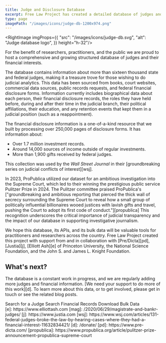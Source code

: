 ```yaml
---
title: Judge and Disclosure Database
excerpt: Free Law Project has created a detailed database of judges and financial disclosures for use by researchers and practitioners. This database contains biographical, political, and financial information for thousands of judges.
type: page
imagePath: "/images/icons/judge-db-1200x974.png"
---
```

<RightImage imgProps={{
    "src": "/images/icons/judge-db.svg",
    "alt": "Judge database logo",
}} height="h-32"/>
<p className="lead">For the benefit of researchers, practitioners, and the public we are proud to host a comprehensive and growing structured database of judges and their financial interests.</p>

The database contains information about more than sixteen thousand state and federal judges, making it a treasure trove for those wishing to do judicial analytics. This data has been sourced from books, court websites, commercial data sources, public records requests, and federal financial disclosure forms.
Information currently includes biographical data about each person, their financial disclosure records, the roles they have held before, during and after their time in the judicial branch, their political affiliations, their education, and any retention events that kept them in a judicial position (such as a reappointment).

The financial disclosure information is a one-of-a-kind resource that we built by processing over 250,000 pages of disclosure forms. It has information about:
 - Over 1.7 million investment records.
 - Around 14,000 sources of income outside of regular investments.
 - More than 1,900 gifts received by federal judges.

This collection was used by the *Wall Street Journal* in their [groundbreaking series on judicial conflicts of interest][wsj].

In 2023, ProPublica utilized our dataset for an ambitious investigation into the Supreme Court, which led to their winning the prestigious public service Pulitzer Prize in 2024. The Pulitzer committee praised ProPublica's ["groundbreaking and ambitious reporting that pierced the thick wall of secrecy surrounding the Supreme Court to reveal how a small group of politically influential billionaires wooed justices with lavish gifts and travel, pushing the Court to adopt its first code of conduct."][propublica] This recognition underscores the critical importance of judicial transparency and the impact of our database in supporting investigative journalism.

We hope this database, its APIs, and its bulk data will be valuable tools for practitioners and researchers across the country.
Free Law Project created this project with support from and in collaboration with [Pre/Dicta][pd], [Justia][j], [Elliott Ash][e] of Princeton University, the National Science Foundation, and the John S. and James L. Knight Foundation.

## What's next?
The database is a constant work in progress, and we are regularly adding more judges and financial information. [We need your support to do more of this work][d].
To learn more about this data, or to get involved, please get in touch or see the related blog posts.
<div className="grid grid-cols-1 sm:grid-cols-3 gap-4">
    <WhiteButton href="https://www.courtlistener.com/person/">Search for a Judge</WhiteButton>
    <WhiteButton href="https://www.courtlistener.com/financial-disclosures/">Search Financial Records</WhiteButton>
    <WhiteButton href="https://www.courtlistener.com/api/bulk-info/">Download Bulk Data</WhiteButton>
</div>
[e]: https://www.elliottash.com
[mag]: /2020/06/29/magistrate-and-bankr-judges/
[j]: https://www.justia.com
[wsj]: https://www.wsj.com/articles/131-federal-judges-broke-the-law-by-hearing-cases-where-they-had-a-financial-interest-11632834421/
[d]: /donate/
[pd]: https://www.pre-dicta.com/
[propublica]: https://www.propublica.org/article/pulitzer-prize-announcement-propublica-supreme-court
